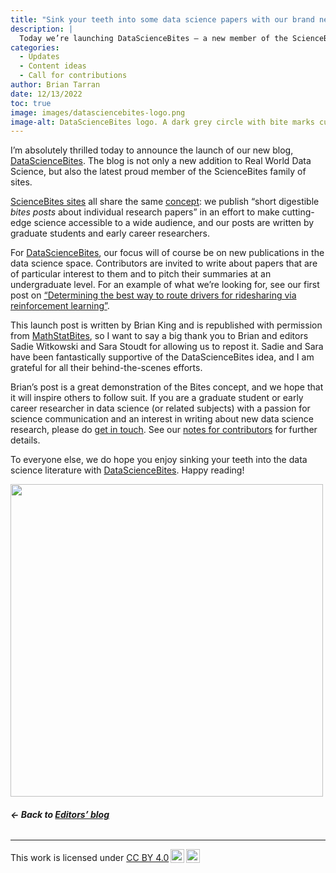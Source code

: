 ```yaml
---
title: "Sink your teeth into some data science papers with our brand new blog"
description: |
  Today we’re launching DataScienceBites – a new member of the ScienceBites family – offering bite-sized summaries of data science papers. 
categories:
  - Updates
  - Content ideas
  - Call for contributions
author: Brian Tarran
date: 12/13/2022
toc: true
image: images/datasciencebites-logo.png
image-alt: DataScienceBites logo. A dark grey circle with bite marks cut out. Overlaid text says, Import grad_students as writers, import new_research_papers as nrp, print(writers + nrp) and the title DataScienceBites.   
---
```

I’m absolutely thrilled today to announce the launch of our new blog, [DataScienceBites](/news-and-views/datasciencebites/index.qmd). The blog is not only a new addition to Real World Data Science, but also the latest proud member of the ScienceBites family of sites. 

[ScienceBites sites](https://sciencebites.org/sciencebites-sites-galaxy/) all share the same [concept](https://sciencebites.org/about/): we publish “short digestible *bites posts* about individual research papers” in an effort to make cutting-edge science accessible to a wide audience, and our posts are written by graduate students and early career researchers. 

For [DataScienceBites](/news-and-views/datasciencebites/index.qmd), our focus will of course be on new publications in the data science space. Contributors are invited to write about papers that are of particular interest to them and to pitch their summaries at an undergraduate level. For an example of what we're looking for, see our first post on [“Determining the best way to route drivers for ridesharing via reinforcement learning”](/news-and-views/datasciencebites/posts/2022-12-13-ridesharing/ridesharing.qmd).  

This launch post is written by Brian King and is republished with permission from [MathStatBites](https://mathstatbites.org), so I want to say a big thank you to Brian and editors Sadie Witkowski and Sara Stoudt for allowing us to repost it. Sadie and Sara have been fantastically supportive of the DataScienceBites idea, and I am grateful for all their behind-the-scenes efforts. 

Brian’s post is a great demonstration of the Bites concept, and we hope that it will inspire others to follow suit. If you are a graduate student or early career researcher in data science (or related subjects) with a passion for science communication and an interest in writing about new data science research, please do [get in touch](/contact.qmd). See our [notes for contributors](/contributor-docs/datasciencebites.qmd) for further details.  

To everyone else, we do hope you enjoy sinking your teeth into the data science literature with [DataScienceBites](/news-and-views/datasciencebites/index.qmd). Happy reading!

![](images/datasciencebites-logo.png){fig-alt="DataScienceBites logo. A dark grey circle with bite marks cut out. Overlaid text says, Import grad_students as writers, import new_research_papers as nrp, print(writers + nrp) and the title DataScienceBites." width="500" fig-align="center"}

###### **&larr; Back to [Editors' blog](/news-and-views/editors-blog/index.qmd)**

---
<p xmlns:cc="http://creativecommons.org/ns#" >This work is licensed under <a href="http://creativecommons.org/licenses/by/4.0/?ref=chooser-v1" target="_blank" rel="license noopener noreferrer" style="display:inline-block;">CC BY 4.0<img style="height:22px!important;margin-left:3px;vertical-align:text-bottom;" src="https://mirrors.creativecommons.org/presskit/icons/cc.svg?ref=chooser-v1"><img style="height:22px!important;margin-left:3px;vertical-align:text-bottom;" src="https://mirrors.creativecommons.org/presskit/icons/by.svg?ref=chooser-v1"></a></p>